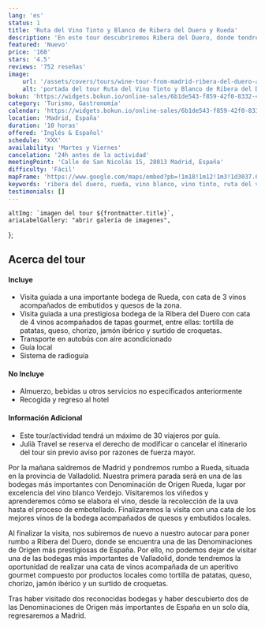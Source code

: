 ```yaml
---
lang: 'es'
status: 1
title: 'Ruta del Vino Tinto y Blanco de Ribera del Duero y Rueda'
description: 'En este tour descubriremos Ribera del Duero, donde tendremos la oportunidad de hacer un recorrido y una cata de vinos.'
featured: 'Nuevo'
price: '168'
stars: '4.5'
reviews: '752 reseñas'
image:
    url: '/assets/covers/tours/wine-tour-from-madrid-ribera-del-duero-and-rueda.webp'
    alt: 'portada del tour Ruta del Vino Tinto y Blanco de Ribera del Duero y Rueda'
bokun: 'https://widgets.bokun.io/online-sales/6b1de543-f859-42f0-8332-446d14d349f4/experience/846161?partialView=1'
category: 'Turismo, Gastronomía'
calendar: 'https://widgets.bokun.io/online-sales/6b1de543-f859-42f0-8332-446d14d349f4/experience-calendar/846160'
location: 'Madrid, España'
duration: '10 horas'
offered: 'Inglés & Español'
schedule: 'XXX'
availability: 'Martes y Viernes'
cancelation: '24h antes de la actividad'
meetingPoint: 'Calle de San Nicolás 15, 28013 Madrid, España'
difficulty: 'Fácil'
mapFrame: 'https://www.google.com/maps/embed?pb=!1m18!1m12!1m3!1d3037.6486732638714!2d-3.7145593241225603!3d40.416633155645336!2m3!1f0!2f0!3f0!3m2!1i1024!2i768!4f13.1!3m3!1m2!1s0xd42296fa427a647%3A0x4f757529951b6d8f!2sC.%20de%20San%20Nicol%C3%A1s%2C%2015%2C%20Centro%2C%2028013%20Madrid%2C%20Espa%C3%B1a!5e0!3m2!1ses-419!2smx!4v1709584160025!5m2!1ses-419!2smx'
keywords: 'ribera del duero, rueda, vino blanco, vino tinto, ruta del vino, madrid, españa'
testimonials: []
---
```




    altImg: `imagen del tour ${frontmatter.title}`,
    ariaLabelGallery: "abrir galería de imagenes",
};

<SliderGallery 
    client:load 
    images={arrayImages} 
    accessibility={accessibility}
/>

<h2 class="text-3xl md:text-4xl font-extrabold mb-4 text-red-700"> Acerca del tour</h2>

<div class="flex flex-wrap gap-y-5 my-5">
    <div class="w-full md:w-1/2 md:pr-5">
        <h4 class="text-2xl font-bold mb-4 text-sky-800">Incluye</h4>
        <ul class="text-lg space-y-4">
            <li><i class="at-check-circle text-green-500"></i> Visita guiada a una importante bodega de Rueda, con cata de 3 vinos acompañados de embutidos y quesos de la zona.</li>
            <li><i class="at-check-circle text-green-500"></i> Visita guiada a una prestigiosa bodega de la Ribera del Duero con cata de 4 vinos acompañados de tapas gourmet, entre ellas: tortilla de patatas, queso, chorizo, jamón ibérico y surtido de croquetas. </li>
            <li><i class="at-check-circle text-green-500"></i> Transporte en autobús con aire acondicionado</li>
            <li><i class="at-check-circle text-green-500"></i> Guía local</li>
            <li><i class="at-check-circle text-green-500"></i> Sistema de radioguía</li>
        </ul>
    </div>
    <div class="w-full md:w-1/2 md:pr-5">
        <h4 class="text-2xl font-bold mb-4 text-sky-800">No Incluye</h4>
        <ul class="text-lg space-y-4">
            <li><i class="at-xmark-circle text-red-500"></i> Almuerzo, bebidas u otros servicios no especificados anteriormente</li>
            <li><i class="at-xmark-circle text-red-500"></i> Recogida y regreso al hotel</li>
        </ul>
    </div>
    <div class="w-full md:pr-5">
        <h4 class="text-2xl font-bold mb-4 text-sky-800">Información Adicional</h4>
        <ul class="text-lg space-y-4">
            <li><i class="at-info-circle text-sky-500"></i> Este tour/actividad tendrá un máximo de 30 viajeros por guía.</li>
            <li><i class="at-info-circle text-sky-500"></i> Julià Travel se reserva el derecho de modificar o cancelar el itinerario del tour sin previo aviso por razones de fuerza mayor.</li>
        </ul>
    </div>
</div>

<p class="text-lg text-justify my-5"> Por la mañana saldremos de Madrid y pondremos rumbo a Rueda, situada en la provincia de Valladolid. 
Nuestra primera parada será en una de las bodegas más importantes con Denominación de Origen Rueda, lugar por excelencia del vino blanco Verdejo. 
Visitaremos los viñedos y aprenderemos cómo se elabora el vino, desde la recolección de la uva hasta el proceso de embotellado. Finalizaremos la 
visita con una cata de los mejores vinos de la bodega acompañados de quesos y embutidos locales.</p>

<p class="text-lg text-justify my-5"> Al finalizar la visita, nos subiremos de nuevo a nuestro autocar para poner rumbo a Ribera del Duero, 
donde se encuentra una de las Denominaciones de Origen más prestigiosas de España. Por ello, no podemos dejar de visitar una de las bodegas 
más importantes de Valladolid, donde tendremos la oportunidad de realizar una cata de vinos acompañada de un aperitivo gourmet compuesto por 
productos locales como tortilla de patatas, queso, chorizo, jamón ibérico y un surtido de croquetas.</p>

<p class="text-lg text-justify my-5"> Tras haber visitado dos reconocidas bodegas y haber descubierto dos de las Denominaciones de Origen más 
importantes de España en un solo día, regresaremos a Madrid.</p>